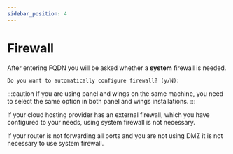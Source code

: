 ```yaml
---
sidebar_position: 4
---
```



# Firewall

After entering FQDN you will be asked whether a **system** firewall is needed.

```
Do you want to automatically configure firewall? (y/N):
```

:::caution
If you are using panel and wings on the same machine, you need to select the same option in both panel and wings installations.
:::

<Tabs>
  <TabItem value="cloud_hosting" label="Cloud hosting" default>
    <p>
      If your cloud hosting provider has an external firewall, which you have
      configured to your needs, using system firewall is not necessary.
    </p>
  </TabItem>
  <TabItem value="self_hosting" label="Self Hosting">
    <p>
      If your router is not forwarding all ports and you are not using DMZ it is
      not necessary to use system firewall.
    </p>
  </TabItem>
</Tabs>
